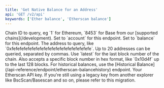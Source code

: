 ```yaml
---
title: 'Get Native Balance for an Address'
api: 'GET /v2/api'
keywords: ['Ether balance', 'Etherscan balance']
---
```



<CreditChip description="Returns the balance of a given address" pro={true} />

  <ParamField query="chainid" type="string" initialValue="somevalue">
    Chain ID to query, eg `1` for Ethereum, `8453` for Base from our [supported chains](/development).
  </ParamField>
  <ParamField query="module" type="string" initialValue="account">
    Set to `account` for this endpoint.
  </ParamField>
  <ParamField query="action" type="string" initialValue="balance">
    Set to `balance` for this endpoint.
  </ParamField>
  <ParamField query="address" type="string" initialValue="0xde0b295669a9fd93d5f28d9ec85e40f4cb697bae">
    The address to query, like `0xfefefefefefefefefefefefefefefefefefefefe`. Up to 20 addresses can be queried, separated by commas.
  </ParamField>
  <ParamField query="tag" type="string" initialValue="latest">
    Use `latest` for the last block number of the chain. Also accepts a specific block number in hex format, like `0x10d4f` up to the last 128 blocks. For historical balances, use the [Historical Balance](/api-reference/endpoint/etherscan-balancehistory) endpoint.  
  </ParamField>
  <ParamField query="apikey" type="string">
    Your Etherscan API key. If you're still using a legacy key from another explorer like BscScan/Basescan and so on, please refer to this migration.
  </ParamField>
